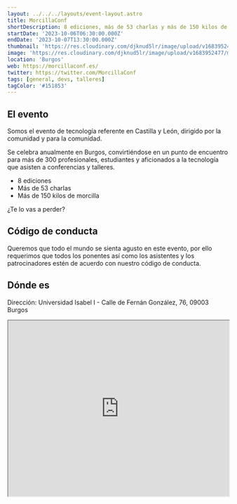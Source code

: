 ```yaml
---
layout: ../../../layouts/event-layout.astro
title: MorcillaConf
shortDescription: 8 ediciones, más de 53 charlas y más de 150 kilos de morcilla después, ha convertido al MorcillaConf en un punto de encuentro donde se reúnen más de 300 profesionales, estudiantes y aficionados a la tecnología, para asistir a conferencias y talleres. ¿Te lo vas a perder?
startDate: '2023-10-06T06:30:00.000Z'
endDate: '2023-10-07T13:30:00.000Z'
thumbnail: 'https://res.cloudinary.com/djknud5lr/image/upload/v1683952477/morcillaconf-2023_wcbmpz.webp'
image: 'https://res.cloudinary.com/djknud5lr/image/upload/v1683952477/morcillaconf-2023_wcbmpz.webp'
location: 'Burgos'
web: https://morcillaconf.es/
twitter: https://twitter.com/MorcillaConf
tags: [general, devs, talleres]
tagColor: '#151853'
---
```


## El evento

Somos el evento de tecnología referente en Castilla y León, dirigido por la comunidad y para la comunidad.

Se celebra anualmente en Burgos, convirtiéndose en un punto de encuentro para más de 300 profesionales, estudiantes y aficionados a la tecnología que asisten a conferencias y talleres.

- 8 ediciones
- Más de 53 charlas
- Más de 150 kilos de morcilla

¿Te lo vas a perder?

## Código de conducta

Queremos que todo el mundo se sienta agusto en este evento, por ello requerimos que todos los ponentes así como los asistentes y los patrocinadores estén de acuerdo con nuestro código de conducta.

## Dónde es

Dirección: Universidad Isabel I - Calle de Fernán González, 76, 09003 Burgos

<iframe
  style="width: 100%; height: 400px;"
  height="400"
  allowfullscreen=""
  loading="lazy"
  referrerpolicy="no-referrer-when-downgrade"
  src="https://www.google.com/maps/embed?pb=!1m14!1m8!1m3!1d11796.1370265582!2d-3.7096480000000005!3d42.341793!3m2!1i1024!2i768!4f13.1!3m3!1m2!1s0xd45fd2efd071ea9%3A0xd590fefd35625541!2sUniversidad%20Isabel%20I%20(UI1)!5e0!3m2!1ses!2ses!4v1683952913756!5m2!1ses!2ses"
  aria-label="Universidad Isabel I - Calle de Fernán González, 76, 09003 Burgos"
></iframe>
